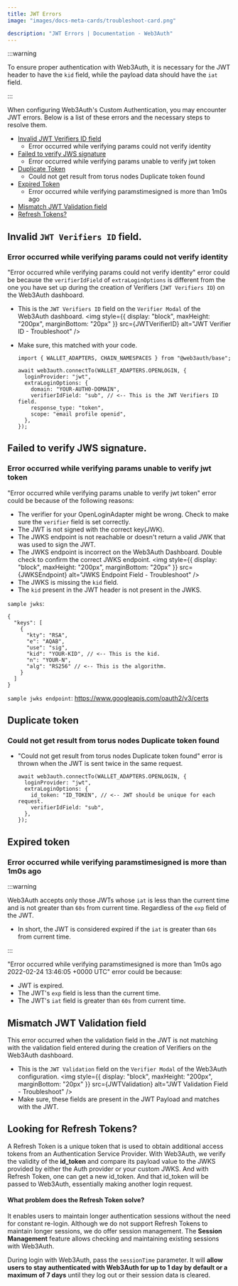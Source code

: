```yaml
---
title: JWT Errors
image: "images/docs-meta-cards/troubleshoot-card.png"

description: "JWT Errors | Documentation - Web3Auth"
---
```



:::warning

To ensure proper authentication with Web3Auth, it is necessary for the JWT header to have the `kid`
field, while the payload data should have the `iat` field.

:::

When configuring Web3Auth's Custom Authentication, you may encounter JWT errors. Below is a list of
these errors and the necessary steps to resolve them.

- [Invalid JWT Verifiers ID field](#invalid-jwt-verifiers-id-field)
  - Error occurred while verifying params could not verify identity
- [Failed to verify JWS signature](#failed-to-verify-jws-signature)
  - Error occurred while verifying params unable to verify jwt token
- [Duplicate Token](#duplicate-token)
  - Could not get result from torus nodes Duplicate token found
- [Expired Token](#expired-token)
  - Error occurred while verifying paramstimesigned is more than 1m0s ago
- [Mismatch JWT Validation field](#mismatch-jwt-validation-field)
- [Refresh Tokens?](#looking-for-refresh-tokens)

## Invalid `JWT Verifiers ID` field.

### Error occurred while verifying params could not verify identity

"Error occurred while verifying params could not verify identity" error could be because the
`verifierIdField` of `extraLoginOptions` is different from the one you have set up during the
creation of Verifiers (`JWT Verifiers ID`) on the Web3Auth dashboard.

- This is the `JWT Verifiers ID` field on the `Verifier Modal` of the Web3Auth dashboard.
  <img
    style={{ display: "block", maxHeight: "200px", marginBottom: "20px" }}
    src={JWTVerifierID}
    alt="JWT Verifier ID - Troubleshoot"
  />
- Make sure, this matched with your code.

  ```tsx
  import { WALLET_ADAPTERS, CHAIN_NAMESPACES } from "@web3auth/base";

  await web3auth.connectTo(WALLET_ADAPTERS.OPENLOGIN, {
    loginProvider: "jwt",
    extraLoginOptions: {
      domain: "YOUR-AUTH0-DOMAIN",
      verifierIdField: "sub", // <-- This is the JWT Verifiers ID field.
      response_type: "token",
      scope: "email profile openid",
    },
  });
  ```

## Failed to verify JWS signature.

### Error occurred while verifying params unable to verify jwt token

"Error occurred while verifying params unable to verify jwt token" error could be because of the
following reasons:

- The verifier for your OpenLoginAdapter might be wrong. Check to make sure the `verifier` field is
  set correctly.
- The JWT is not signed with the correct key(JWK).
- The JWKS endpoint is not reachable or doesn't return a valid JWK that was used to sign the JWT.
- The JWKS endpoint is incorrect on the Web3Auth Dashboard. Double check to confirm the correct JWKS
  endpoint.
  <img
    style={{ display: "block", maxHeight: "200px", marginBottom: "20px" }}
    src={JWKSEndpoint}
    alt="JWKS Endpoint Field - Troubleshoot"
  />
- The JWKS is missing the `kid` field.
- The `kid` present in the JWT header is not present in the JWKS.

`sample jwks`:

```tsx
{
  "keys": [
    {
      "kty": "RSA",
      "e": "AQAB",
      "use": "sig",
      "kid": "YOUR-KID", // <-- This is the kid.
      "n": "YOUR-N",
      "alg": "RS256" // <-- This is the algorithm.
    }
  ]
}
```

`sample jwks endpoint`: https://www.googleapis.com/oauth2/v3/certs

## Duplicate token

### Could not get result from torus nodes Duplicate token found

- "Could not get result from torus nodes Duplicate token found" error is thrown when the JWT is sent
  twice in the same request.

  ```tsx
  await web3auth.connectTo(WALLET_ADAPTERS.OPENLOGIN, {
    loginProvider: "jwt",
    extraLoginOptions: {
      id_token: "ID_TOKEN", // <-- JWT should be unique for each request.
      verifierIdField: "sub",
    },
  });
  ```

## Expired token

### Error occurred while verifying paramstimesigned is more than 1m0s ago

:::warning

Web3Auth accepts only those JWTs whose `iat` is less than the current time and is not greater than
`60s` from current time. Regardless of the `exp` field of the JWT.

- In short, the JWT is considered expired if the `iat` is greater than `60s` from current time.

:::

"Error occurred while verifying paramstimesigned is more than 1m0s ago 2022-02-24 13:46:05 +0000
UTC" error could be because:

- JWT is expired.
- The JWT's `exp` field is less than the current time.
- The JWT's `iat` field is greater than `60s` from current time.

## Mismatch JWT Validation field

This error occurred when the validation field in the JWT is not matching with the validation field
entered during the creation of Verifiers on the Web3Auth dashboard.

- This is the `JWT Validation` field on the `Verifier Modal` of the Web3Auth configuration.
  <img
    style={{ display: "block", maxHeight: "200px", marginBottom: "20px" }}
    src={JWTValidation}
    alt="JWT Validation Field - Troubleshoot"
  />
- Make sure, these fields are present in the JWT Payload and matches with the JWT.

## Looking for Refresh Tokens?

A Refresh Token is a unique token that is used to obtain additional access tokens from an
Authentication Service Provider. With Web3Auth, we verify the validity of the **id_token** and
compare its payload value to the JWKS provided by either the Auth provider or your custom JWKS. And
with Refresh Token, one can get a new id_token. And that id_token will be passed to Web3Auth,
essentially making another login request.

#### What problem does the Refresh Token solve?

It enables users to maintain longer authentication sessions without the need for constant re-login.
Although we do not support Refresh Tokens to maintain longer sessions, we do offer session
management. The **Session Management** feature allows checking and maintaining existing sessions
with Web3Auth.

During login with Web3Auth, pass the `sessionTime` parameter. It will **allow users to stay
authenticated with Web3Auth for up to 1 day by default or a maximum of 7 days** until they log out
or their session data is cleared.
